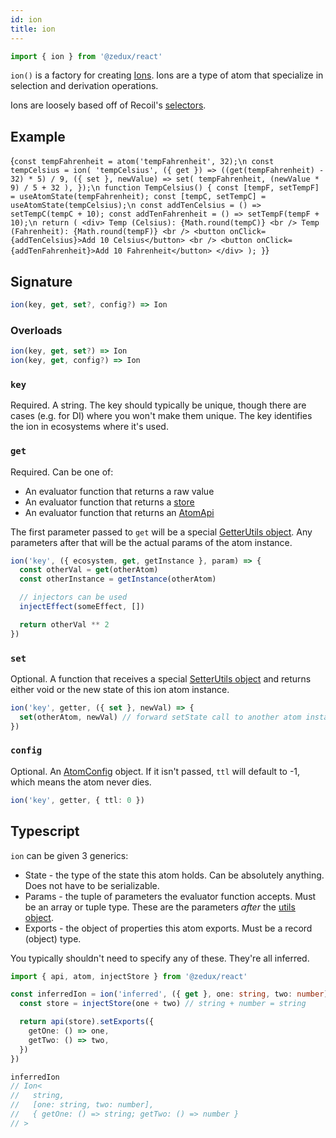 ```yaml
---
id: ion
title: ion
---
```



```ts
import { ion } from '@zedux/react'
```

`ion()` is a factory for creating [Ions](../classes/Ion). Ions are a type of atom that specialize in selection and derivation operations.

Ions are loosely based off of Recoil's [selectors](https://recoiljs.org/docs/api-reference/core/selector).

## Example

<LiveEditor resultVar="TempCelsius">{`
const tempFahrenheit = atom('tempFahrenheit', 32);\n
const tempCelsius = ion(
  'tempCelsius',
  ({ get }) => ((get(tempFahrenheit) - 32) * 5) / 9,
  ({ set }, newValue) =>
    set(
      tempFahrenheit,
      (newValue * 9) / 5 + 32
    ),
});\n
function TempCelsius() {
  const [tempF, setTempF] = useAtomState(tempFahrenheit);
  const [tempC, setTempC] = useAtomState(tempCelsius);\n
  const addTenCelsius = () => setTempC(tempC + 10);
  const addTenFahrenheit = () => setTempF(tempF + 10);\n
  return (
    <div>
      Temp (Celsius): {Math.round(tempC)}
      <br />
      Temp (Fahrenheit): {Math.round(tempF)}
      <br />
      <button onClick={addTenCelsius}>Add 10 Celsius</button>
      <br />
      <button onClick={addTenFahrenheit}>Add 10 Fahrenheit</button>
    </div>
  );
}
`}</LiveEditor>

## Signature

```ts
ion(key, get, set?, config?) => Ion
```

### Overloads

```ts
ion(key, get, set?) => Ion
ion(key, get, config?) => Ion
```

### `key`

Required. A string. The key should typically be unique, though there are cases (e.g. for DI) where you won't make them unique. The key identifies the ion in ecosystems where it's used.

<AtomKeyDesc />

### `get`

Required. Can be one of:

- An evaluator function that returns a raw value
- An evaluator function that returns a [store](../classes/Store)
- An evaluator function that returns an [AtomApi](../classes/AtomApi)

The first parameter passed to `get` will be a special [GetterUtils object](../types/GetterUtils). Any parameters after that will be the actual params of the atom instance.

```ts
ion('key', ({ ecosystem, get, getInstance }, param) => {
  const otherVal = get(otherAtom)
  const otherInstance = getInstance(otherAtom)

  // injectors can be used
  injectEffect(someEffect, [])

  return otherVal ** 2
})
```

### `set`

Optional. A function that receives a special [SetterUtils object](../types/SetterUtils) and returns either void or the new state of this ion atom instance.

```ts
ion('key', getter, ({ set }, newVal) => {
  set(otherAtom, newVal) // forward setState call to another atom instance
})
```

### `config`

Optional. An [AtomConfig](../types/AtomConfig) object. If it isn't passed, `ttl` will default to -1, which means the atom never dies.

```ts
ion('key', getter, { ttl: 0 })
```

## Typescript

`ion` can be given 3 generics:

- State - the type of the state this atom holds. Can be absolutely anything. Does not have to be serializable.
- Params - the tuple of parameters the evaluator function accepts. Must be an array or tuple type. These are the parameters _after_ the [utils object](../types/GetterUtils).
- Exports - the object of properties this atom exports. Must be a record (object) type.

You typically shouldn't need to specify any of these. They're all inferred.

```ts
import { api, atom, injectStore } from '@zedux/react'

const inferredIon = ion('inferred', ({ get }, one: string, two: number) => {
  const store = injectStore(one + two) // string + number = string

  return api(store).setExports({
    getOne: () => one,
    getTwo: () => two,
  })
})

inferredIon
// Ion<
//   string,
//   [one: string, two: number],
//   { getOne: () => string; getTwo: () => number }
// >
```
